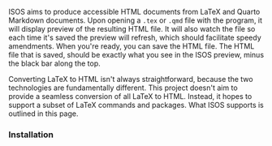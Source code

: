ISOS aims to produce accessible HTML documents from LaTeX and Quarto Markdown documents. Upon opening a `.tex` or `.qmd` file with the program, it will display preview of the resulting HTML file. It will also watch the file so each time it's saved the preview will refresh, which should facilitate speedy amendments. When you're ready, you can save the HTML file. The HTML file that is saved, should be exactly what you see in the ISOS preview, minus the black bar along the top.

Converting LaTeX to HTML isn't always straightforward, because the two technologies are fundamentally different. This project doesn't aim to provide a seamless conversion of all LaTeX to HTML. Instead, it hopes to support a subset of LaTeX commands and packages. What ISOS supports is outlined in this page.

### Installation

<Downloads />
